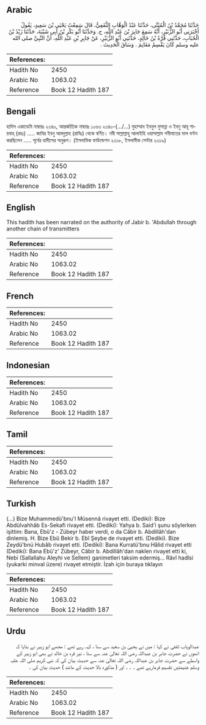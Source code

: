 ## Arabic


<div dir="rtl" lang="ar" style={{fontSize:'larger',backgroundColor:'#f8f9fa',padding:20}}>
حَدَّثَنَا مُحَمَّدُ بْنُ الْمُثَنَّى، حَدَّثَنَا عَبْدُ الْوَهَّابِ الثَّقَفِيُّ، قَالَ سَمِعْتُ يَحْيَى بْنَ سَعِيدٍ، يَقُولُ أَخْبَرَنِي أَبُو الزُّبَيْرِ، أَنَّهُ سَمِعَ جَابِرَ بْنَ عَبْدِ اللَّهِ، ح. وَحَدَّثَنَا أَبُو بَكْرِ بْنُ أَبِي شَيْبَةَ، حَدَّثَنَا زَيْدُ بْنُ الْحُبَابِ، حَدَّثَنِي قُرَّةُ بْنُ خَالِدٍ، حَدَّثَنِي أَبُو الزُّبَيْرِ، عَنْ جَابِرِ بْنِ عَبْدِ اللَّهِ، أَنَّ النَّبِيَّ صلى الله عليه وسلم كَانَ يَقْسِمُ مَغَانِمَ ‏.‏ وَسَاقَ الْحَدِيثَ ‏.‏
</div>
<div style={{backgroundColor:'#f8f9fa',padding:20, marginBottom: 10}}><table> <thead> <tr> <th>References:</th> <th></th> </tr> </thead> <tbody><tr><td>Hadith No</td><td>2450</td></tr><tr><td>Arabic No</td><td>1063.02</td></tr><tr><td>Reference</td><td>Book 12 Hadith 187</td></tr></tbody></table></div>

## Bengali


<div dir="ltr" lang="bn" style={{fontSize:'larger',backgroundColor:'#f8f9fa',padding:20}}>
হাদিস একাডেমি নাম্বারঃ ২৩৪০, আন্তর্জাতিক নাম্বারঃ ১০৬৩ ২৩৪০-(.../...) মুহাম্মাদ ইবনুল মুসান্না ও ইবনু আবূ শায়বাহ্ (রহঃ) ..... জাবির ইবনু আবদুল্লাহ (রাযিঃ) থেকে বর্ণিত। নবী সাল্লাল্লাহু আলাইহি ওয়াসাল্লাম গনীমাতের মাল বণ্টন করছিলেন ..... পূর্বের হাদীসের অনুরূপ। (ইসলামিক ফাউন্ডেশন ২৩১৮, ইসলামীক সেন্টার ২৩১৯)
</div>
<div style={{backgroundColor:'#f8f9fa',padding:20, marginBottom: 10}}><table> <thead> <tr> <th>References:</th> <th></th> </tr> </thead> <tbody><tr><td>Hadith No</td><td>2450</td></tr><tr><td>Arabic No</td><td>1063.02</td></tr><tr><td>Reference</td><td>Book 12 Hadith 187</td></tr></tbody></table></div>

## English


<div dir="ltr" lang="en" style={{fontSize:'larger',backgroundColor:'#f8f9fa',padding:20}}>
This hadith has been narrated on the authority of Jabir b. 'Abdullah through another chain of transmitters
</div>
<div style={{backgroundColor:'#f8f9fa',padding:20, marginBottom: 10}}><table> <thead> <tr> <th>References:</th> <th></th> </tr> </thead> <tbody><tr><td>Hadith No</td><td>2450</td></tr><tr><td>Arabic No</td><td>1063.02</td></tr><tr><td>Reference</td><td>Book 12 Hadith 187</td></tr></tbody></table></div>

## French


<div dir="ltr" lang="fr" style={{fontSize:'larger',backgroundColor:'#f8f9fa',padding:20}}>

</div>
<div style={{backgroundColor:'#f8f9fa',padding:20, marginBottom: 10}}><table> <thead> <tr> <th>References:</th> <th></th> </tr> </thead> <tbody><tr><td>Hadith No</td><td>2450</td></tr><tr><td>Arabic No</td><td>1063.02</td></tr><tr><td>Reference</td><td>Book 12 Hadith 187</td></tr></tbody></table></div>

## Indonesian


<div dir="ltr" lang="id" style={{fontSize:'larger',backgroundColor:'#f8f9fa',padding:20}}>

</div>
<div style={{backgroundColor:'#f8f9fa',padding:20, marginBottom: 10}}><table> <thead> <tr> <th>References:</th> <th></th> </tr> </thead> <tbody><tr><td>Hadith No</td><td>2450</td></tr><tr><td>Arabic No</td><td>1063.02</td></tr><tr><td>Reference</td><td>Book 12 Hadith 187</td></tr></tbody></table></div>

## Tamil


<div dir="ltr" lang="ta" style={{fontSize:'larger',backgroundColor:'#f8f9fa',padding:20}}>

</div>
<div style={{backgroundColor:'#f8f9fa',padding:20, marginBottom: 10}}><table> <thead> <tr> <th>References:</th> <th></th> </tr> </thead> <tbody><tr><td>Hadith No</td><td>2450</td></tr><tr><td>Arabic No</td><td>1063.02</td></tr><tr><td>Reference</td><td>Book 12 Hadith 187</td></tr></tbody></table></div>

## Turkish


<div dir="ltr" lang="tr" style={{fontSize:'larger',backgroundColor:'#f8f9fa',padding:20}}>
(…) Bize Muhammedü'bnu'l Müsennâ rivayet etti. (Dediki): Bize Abdülvahhâb Es-Sekafi rivayet etti. (Dediki): Yahya b. Said'i şunu söylerken işittim: Bana, Ebû'z - Zübeyr haber verdi, o da Câbir b. Abdillâh'dan dinlemiş. H. Bize Ebû Bekir b. Ebî Şeybe de rivayet etti. (Dediki). Bize Zeydü'bnü Hubâb rivayet etti. (Dediki): Bana Kurratü'bnu Hâlid rivayet etti (Dediki): Bana Ebû'z' Zübeyr, Câbir b. Abdillâh'dan naklen ri­vayet etti ki, Nebi (Sallallahu Aleyhi ve Sellem) ganimetleri taksim edermiş... Râvî hadîsi (yukarki minval üzere) rivayet etmiştir. İzah için buraya tıklayın
</div>
<div style={{backgroundColor:'#f8f9fa',padding:20, marginBottom: 10}}><table> <thead> <tr> <th>References:</th> <th></th> </tr> </thead> <tbody><tr><td>Hadith No</td><td>2450</td></tr><tr><td>Arabic No</td><td>1063.02</td></tr><tr><td>Reference</td><td>Book 12 Hadith 187</td></tr></tbody></table></div>

## Urdu


<div dir="rtl" lang="ur" style={{fontSize:'larger',backgroundColor:'#f8f9fa',padding:20}}>
عبدالوہاب ثقفی نے کہا : میں نے یحییٰ بن سعید سے سنا ، کہہ رہے تھے : مجھے ابو زبیر نے بتایا کہ انھوں نے حضرت جابر بن عبداللہ رضی اللہ تعالیٰ عنہ سے سنا ، نیز قرہ بن خالد نے بھی ابو زبیر کے واسطے سے حضرت جابر بن عبداللہ رضی اللہ تعالیٰ عنہ سے حدیث بیان کی کہ نبی کریم صلی اللہ علیہ وسلم غنیمتیں تقسیم فرمارہے تھے ۔ ۔ ۔ اور ( مذکورہ بالا حدیث کے مانند ) حدیث بیان کی ۔
</div>
<div style={{backgroundColor:'#f8f9fa',padding:20, marginBottom: 10}}><table> <thead> <tr> <th>References:</th> <th></th> </tr> </thead> <tbody><tr><td>Hadith No</td><td>2450</td></tr><tr><td>Arabic No</td><td>1063.02</td></tr><tr><td>Reference</td><td>Book 12 Hadith 187</td></tr></tbody></table></div>
